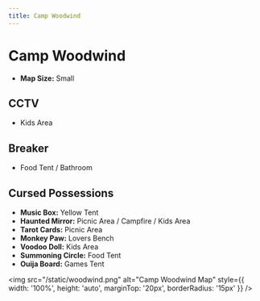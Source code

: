 ```yaml
---
title: Camp Woodwind
---
```


# Camp Woodwind

- **Map Size:** Small

## CCTV

- Kids Area

## Breaker

- Food Tent / Bathroom

## Cursed Possessions

- **Music Box:** Yellow Tent
- **Haunted Mirror:** Picnic Area / Campfire / Kids Area
- **Tarot Cards:** Picnic Area
- **Monkey Paw:** Lovers Bench
- **Voodoo Doll:** Kids Area
- **Summoning Circle:** Food Tent
- **Ouija Board:** Games Tent

<img src="/static/woodwind.png" alt="Camp Woodwind Map" style={{ width: '100%', height: 'auto', marginTop: '20px', borderRadius: '15px' }} />
